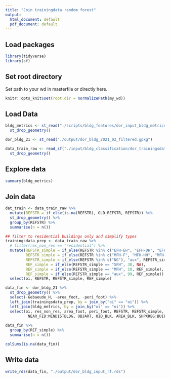 ---
title: "Join trainingdata random forest"
output:
  html_document: default
  pdf_document: default
---

## Load packages

```{r, echo=FALSE}
library(tidyverse)
library(sf)
```

## Set root directory

Set path to your wd in masterfile or directly here. 

```{r setup, include=FALSE}
knitr::opts_knit$set(root.dir = normalizePath(my_wd))
```

## Load Data

```{r, include=FALSE}
bldg_metrics <- st_read("./scripts/bldg_features/dor_input_bldg_metrics.gdb", layer = "dor_bldg_BLK_GA_BREG") %>% 
  st_drop_geometry()

dor_bldg_21 <- st_read("./output/dor_bldg_2021_02_filtered.gpkg")

data_train_raw <- read_sf("./input/bldg_classification/dor_trainingsdata.gpkg") %>% 
  st_drop_geometry() 
```

## Explore data

```{r}
summary(bldg_metrics)
```

## Join data

```{r}
dat_train <- data_train_raw %>%
  mutate(REFSTR = if_else(is.na(REFSTR), OLD_REFSTR, REFSTR)) %>% 
  st_drop_geometry() %>%
  group_by(REFSTR) %>%
  summarise(n = n())

## filter to residential buildings only and simplify types
trainingsdata_prep <- data_train_raw %>% 
  # filter(res_non_res == "residential") %>% 
  mutate(REFSTR_simple = if_else(REFSTR %in% c("EFH-EH", "EFH-DH", "EFH-RH"), "SFH", NA),
         REFSTR_simple = if_else(REFSTR %in% c("MFH-F", "MFH-HH", "MFH-TZ", "MFH-IZ", "MFH-G"), "MFH", REFSTR_simple),
         REFSTR_simple = if_else(REFSTR %in% c("NG"), "aux", REFSTR_simple),
         REF_simple = if_else(REFSTR_simple == "SFH", 30, NA),
         REF_simple = if_else(REFSTR_simple == "MFH", 10, REF_simple),
         REF_simple = if_else(REFSTR_simple == "aux", 99, REF_simple)) %>% 
  select(oi, REFSTR, REFSTR_simple, REF_simple)

data_fin <- dor_bldg_21 %>% 
  st_drop_geometry() %>% 
  select(-Gebaeude_H, -area_foot, -peri_foot) %>% 
  left_join(trainingsdata_prep, by = join_by("oi" == "oi")) %>% 
  left_join(bldg_metrics, by = join_by("oi" == "oi")) %>% 
  select(oi, res_non_res, area_foot, peri_foot, REFSTR, REFSTR_simple, REF_simple, Join_Count:BLK_Join_Count, Gebaeude_H:SCHUMM,
          NEAR_FID:MINDISTBLDG, OBJART, OID_BLK, AREA_BLK, SHPXREG:BUILDUP)
  
data_fin %>%
  group_by(REF_simple) %>%
  summarise(n = n())

colSums(is.na(data_fin))
```

## Write data

```{r}
write_rds(data_fin, "./output/dor_bldg_input_rf.rds")
```